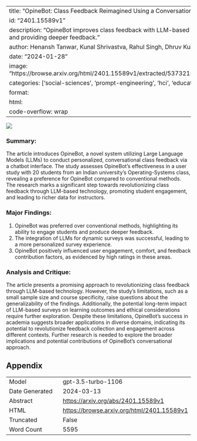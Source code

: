 
---
title: "OpineBot: Class Feedback Reimagined Using a Conversational LLM"
id: "2401.15589v1"
description: "OpineBot improves class feedback with LLM-based chatbot, engaging students and providing deeper feedback."
author: Henansh Tanwar, Kunal Shrivastva, Rahul Singh, Dhruv Kumar
date: "2024-01-28"
image: "https://browse.arxiv.org/html/2401.15589v1/extracted/5373215/Images/OpineBot_HLD.png"
categories: ['social-sciences', 'prompt-engineering', 'hci', 'education']
format:
  html:
    code-overflow: wrap
---

![](https://browse.arxiv.org/html/2401.15589v1/extracted/5373215/Images/OpineBot_HLD.png)

### **Summary:**
The article introduces OpineBot, a novel system utilizing Large Language Models (LLMs) to conduct personalized, conversational class feedback via a chatbot interface. The study assesses OpineBot's effectiveness in a user study with 20 students from an Indian university's Operating-Systems class, revealing a preference for OpineBot compared to conventional methods. The research marks a significant step towards revolutionizing class feedback through LLM-based technology, promoting student engagement, and leading to richer data for instructors.

### Major Findings:
1. OpineBot was preferred over conventional methods, highlighting its ability to engage students and produce deeper feedback.
2. The integration of LLMs for dynamic surveys was successful, leading to a more personalized survey experience.
3. OpineBot positively influenced user engagement, comfort, and feedback contribution factors, as evidenced by high ratings in these areas.

### Analysis and Critique:
The article presents a promising approach to revolutionizing class feedback through LLM-based technology. However, the study's limitations, such as a small sample size and course specificity, raise questions about the generalizability of the findings. Additionally, the potential long-term impact of LLM-based surveys on learning outcomes and ethical considerations require further exploration. Despite these limitations, OpineBot's success in academia suggests broader applications in diverse domains, indicating its potential to revolutionize feedback collection and engagement across different contexts. Further research is needed to explore the broader implications and potential contributions of OpineBot's conversational approach.

## Appendix

|          |          |
|----------|----------|
| Model     | gpt-3.5-turbo-1106       |
| Date Generated     | 2024-03-13       |
| Abstract | [https://arxiv.org/abs/2401.15589v1](https://arxiv.org/abs/2401.15589v1)        |
| HTML     | [https://browse.arxiv.org/html/2401.15589v1](https://browse.arxiv.org/html/2401.15589v1)       |
| Truncated       | False       |
| Word Count       | 5595       |